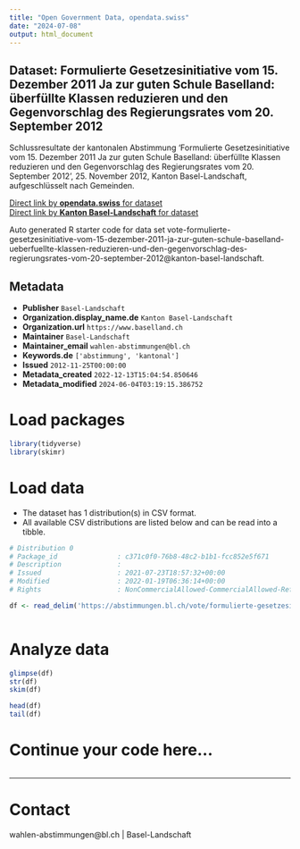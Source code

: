 ```yaml
---
title: "Open Government Data, opendata.swiss"
date: "2024-07-08"
output: html_document
---
```


## Dataset: Formulierte Gesetzesinitiative vom 15. Dezember 2011 Ja zur guten Schule Baselland: überfüllte Klassen reduzieren und den Gegenvorschlag des Regierungsrates vom 20. September 2012

Schlussresultate der kantonalen Abstimmung 'Formulierte Gesetzesinitiative vom 15. Dezember 2011 Ja zur guten Schule Baselland: überfüllte Klassen reduzieren und den Gegenvorschlag des Regierungsrates vom 20. September 2012', 25. November 2012, Kanton Basel-Landschaft, aufgeschlüsselt nach Gemeinden.

[Direct link by **opendata.swiss** for dataset](https://opendata.swiss/de/dataset/formulierte-gesetzesinitiative-vom-15-dezember-2011-ja-zur-guten-schule-baselland-uberfull-2012)<br>
[Direct link by **Kanton Basel-Landschaft** for dataset](https://abstimmungen.bl.ch/vote/formulierte-gesetzesinitiative-vom-15-dezember-2011-ja-zur-guten-schule-baselland-ueberfuellte-klassen-reduzieren-und-den-gegenvorschlag-des-regierungsrates-vom-20-september-2012/data)

Auto generated R starter code for data set vote-formulierte-gesetzesinitiative-vom-15-dezember-2011-ja-zur-guten-schule-baselland-ueberfuellte-klassen-reduzieren-und-den-gegenvorschlag-des-regierungsrates-vom-20-september-2012@kanton-basel-landschaft.

## Metadata

- **Publisher** `Basel-Landschaft`
- **Organization.display_name.de** `Kanton Basel-Landschaft`
- **Organization.url** `https://www.baselland.ch`
- **Maintainer** `Basel-Landschaft`
- **Maintainer_email** `wahlen-abstimmungen@bl.ch`
- **Keywords.de** `['abstimmung', 'kantonal']`
- **Issued** `2012-11-25T00:00:00`
- **Metadata_created** `2022-12-13T15:04:54.850646`
- **Metadata_modified** `2024-06-04T03:19:15.386752`


# Load packages

```r

library(tidyverse)
library(skimr)

```

# Load data

-   The dataset has 1 distribution(s) in CSV format.
-   All available CSV distributions are listed below and can be read into a tibble.

```r

# Distribution 0
# Package_id               : c371c0f0-76b8-48c2-b1b1-fcc852e5f671
# Description              : 
# Issued                   : 2021-07-23T18:57:32+00:00
# Modified                 : 2022-01-19T06:36:14+00:00
# Rights                   : NonCommercialAllowed-CommercialAllowed-ReferenceRequired

df <- read_delim('https://abstimmungen.bl.ch/vote/formulierte-gesetzesinitiative-vom-15-dezember-2011-ja-zur-guten-schule-baselland-ueberfuellte-klassen-reduzieren-und-den-gegenvorschlag-des-regierungsrates-vom-20-september-2012/data-csv')



```

# Analyze data

```r

glimpse(df)
str(df)
skim(df)

head(df)
tail(df)

```

# Continue your code here...

```r

```

------------------------------------------------------------------------

# Contact

wahlen-abstimmungen@bl.ch | Basel-Landschaft
